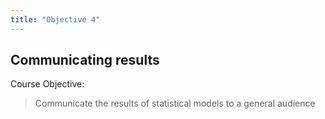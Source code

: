 ```yaml
---
title: "Objective 4"
---
```


## Communicating results

Course Objective:

> Communicate the results of statistical models to a general audience

